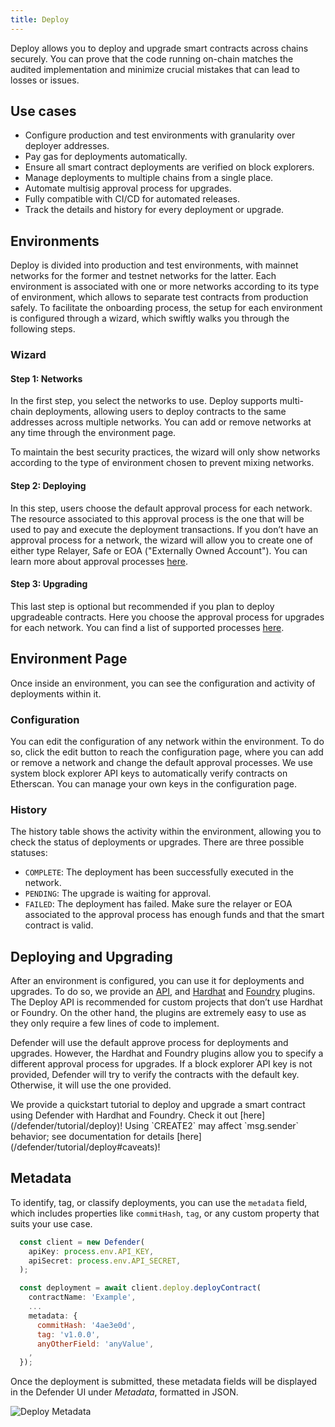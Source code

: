 ```yaml
---
title: Deploy
---
```


Deploy allows you to deploy and upgrade smart contracts across chains securely. You can prove that the code running on-chain matches the audited implementation and minimize crucial mistakes that can lead to losses or issues.

## Use cases

* Configure production and test environments with granularity over deployer addresses.
* Pay gas for deployments automatically.
* Ensure all smart contract deployments are verified on block explorers.
* Manage deployments to multiple chains from a single place.
* Automate multisig approval process for upgrades.
* Fully compatible with CI/CD for automated releases.
* Track the details and history for every deployment or upgrade.

## Environments

Deploy is divided into production and test environments, with mainnet networks for the former and testnet networks for the latter. Each environment is associated with one or more networks according to its type of environment, which allows to separate test contracts from production safely. To facilitate the onboarding process, the setup for each environment is configured through a wizard, which swiftly walks you through the following steps.

### Wizard

#### Step 1: Networks

In the first step, you select the networks to use. Deploy supports multi-chain deployments, allowing users to deploy contracts to the same addresses across multiple networks. You can add or remove networks at any time through the environment page.

<Callout>
To maintain the best security practices, the wizard will only show networks according to the type of environment chosen to prevent mixing networks.
</Callout>

#### Step 2: Deploying

In this step, users choose the default approval process for each network. The resource associated to this approval process is the one that will be used to pay and execute the deployment transactions. If you don’t have an approval process for a network, the wizard will allow you to create one of either type Relayer, Safe or EOA ("Externally Owned Account"). You can learn more about approval processes [here](/defender/settings#approval-processes).

#### Step 3: Upgrading

This last step is optional but recommended if you plan to deploy upgradeable contracts. Here you choose the approval process for upgrades for each network. You can find a list of supported processes [here](/defender/settings#approval-processes).

## Environment Page

Once inside an environment, you can see the configuration and activity of deployments within it.

### Configuration

You can edit the configuration of any network within the environment. To do so, click the edit button to reach the configuration page, where you can add or remove a network and change the default approval processes. We use system block explorer API keys to automatically verify contracts on Etherscan. You can manage your own keys in the configuration page.

### History

The history table shows the activity within the environment, allowing you to check the status of deployments or upgrades. There are three possible statuses:

* `COMPLETE`: The deployment has been successfully executed in the network.
* `PENDING`: The upgrade is waiting for approval.
* `FAILED`: The deployment has failed. Make sure the relayer or EOA associated to the approval process has enough funds and that the smart contract is valid.

## Deploying and Upgrading

After an environment is configured, you can use it for deployments and upgrades. To do so, we provide an [API](https://www.npmjs.com/package/@openzeppelin/defender-sdk-deploy-client), and [Hardhat](https://www.npmjs.com/package/@openzeppelin/hardhat-upgrades) and [Foundry](https://github.com/OpenZeppelin/openzeppelin-foundry-upgrades) plugins. The Deploy API is recommended for custom projects that don’t use Hardhat or Foundry. On the other hand, the plugins are extremely easy to use as they only require a few lines of code to implement.

Defender will use the default approve process for deployments and upgrades. However, the Hardhat and Foundry plugins allow you to specify a different approval process for upgrades. If a block explorer API key is not provided, Defender will try to verify the contracts with the default key. Otherwise, it will use the one provided.

<Callout>
We provide a quickstart tutorial to deploy and upgrade a smart contract using Defender with Hardhat and Foundry. Check it out [here](/defender/tutorial/deploy)!
</Callout>

<Callout type='warn'>
Using `CREATE2` may affect `msg.sender` behavior; see documentation for details [here](/defender/tutorial/deploy#caveats)!
</Callout>

## Metadata

To identify, tag, or classify deployments, you can use the `metadata` field, which includes properties like `commitHash`, `tag`, or any custom property that suits your use case.

```js
  const client = new Defender(
    apiKey: process.env.API_KEY,
    apiSecret: process.env.API_SECRET,
  );

  const deployment = await client.deploy.deployContract(
    contractName: 'Example',
    ...
    metadata: {
      commitHash: '4ae3e0d',
      tag: 'v1.0.0',
      anyOtherField: 'anyValue',
    ,
  });
```

Once the deployment is submitted, these metadata fields will be displayed in the Defender UI under _Metadata_, formatted in JSON.

![Deploy Metadata](/defender/deploy-metadata-1.0.png)
